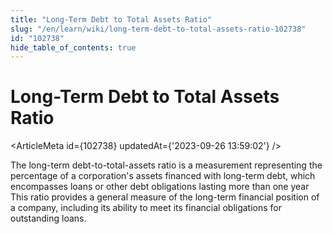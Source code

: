```yaml
---
title: "Long-Term Debt to Total Assets Ratio"
slug: "/en/learn/wiki/long-term-debt-to-total-assets-ratio-102738"
id: "102738"
hide_table_of_contents: true
---
```



# Long-Term Debt to Total Assets Ratio

<ArticleMeta id={102738} updatedAt={'2023-09-26 13:59:02'} />
<div className='border-solid border-b border-t-0 my-4 border-[var(--ifm-color-gray-300)]' />

The long-term debt-to-total-assets ratio is a measurement representing the percentage of a corporation's assets financed with long-term debt, which encompasses loans or other debt obligations lasting more than one year This ratio provides a general measure of the long-term financial position of a company, including its ability to meet its financial obligations for outstanding loans.
